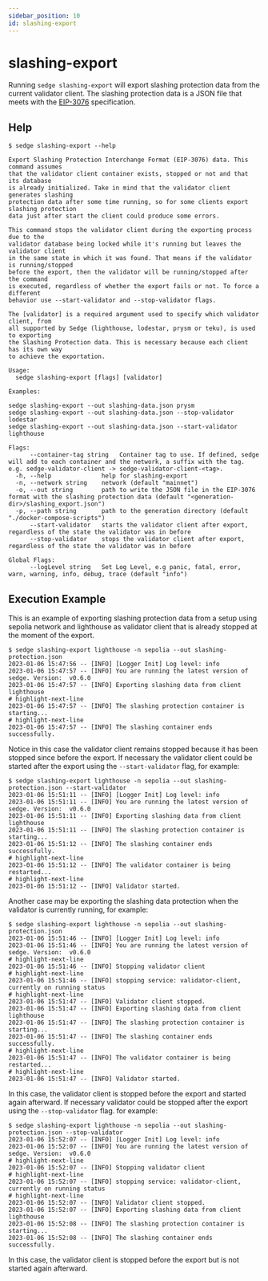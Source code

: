 ```yaml
---
sidebar_position: 10
id: slashing-export
---
```


# slashing-export

Running `sedge slashing-export` will export slashing protection data from the current validator client. The slashing protection data is a JSON file that meets with the [EIP-3076](https://eips.ethereum.org/EIPS/eip-3076) specification.

## Help

```shell
$ sedge slashing-export --help

Export Slashing Protection Interchange Format (EIP-3076) data. This command assumes
that the validator client container exists, stopped or not and that its database
is already initialized. Take in mind that the validator client generates slashing
protection data after some time running, so for some clients export slashing protection
data just after start the client could produce some errors.

This command stops the validator client during the exporting process due to the
validator database being locked while it's running but leaves the validator client
in the same state in which it was found. That means if the validator is running/stopped
before the export, then the validator will be running/stopped after the command
is executed, regardless of whether the export fails or not. To force a different
behavior use --start-validator and --stop-validator flags.

The [validator] is a required argument used to specify which validator client, from
all supported by Sedge (lighthouse, lodestar, prysm or teku), is used to exporting
the Slashing Protection data. This is necessary because each client has its own way
to achieve the exportation.

Usage:
  sedge slashing-export [flags] [validator]

Examples:

sedge slashing-export --out slashing-data.json prysm
sedge slashing-export --out slashing-data.json --stop-validator lodestar 
sedge slashing-export --out slashing-data.json --start-validator lighthouse

Flags:
      --container-tag string   Container tag to use. If defined, sedge will add to each container and the network, a suffix with the tag. e.g. sedge-validator-client -> sedge-validator-client-<tag>.
  -h, --help              help for slashing-export
  -n, --network string    network (default "mainnet")
  -o, --out string        path to write the JSON file in the EIP-3076 format with the slashing protection data (default "<generation-dir>/slashing_export.json")
  -p, --path string       path to the generation directory (default "./docker-compose-scripts")
      --start-validator   starts the validator client after export, regardless of the state the validator was in before
      --stop-validator    stops the validator client after export, regardless of the state the validator was in before

Global Flags:
      --logLevel string   Set Log Level, e.g panic, fatal, error, warn, warning, info, debug, trace (default "info")
```

## Execution Example

This is an example of exporting slashing protection data from a setup using sepolia network and lighthouse as validator client that is already stopped at the moment of the export.

```shell
$ sedge slashing-export lighthouse -n sepolia --out slashing-protection.json
2023-01-06 15:47:56 -- [INFO] [Logger Init] Log level: info
2023-01-06 15:47:57 -- [INFO] You are running the latest version of sedge. Version:  v0.6.0
2023-01-06 15:47:57 -- [INFO] Exporting slashing data from client lighthouse
# highlight-next-line
2023-01-06 15:47:57 -- [INFO] The slashing protection container is starting...
# highlight-next-line
2023-01-06 15:47:57 -- [INFO] The slashing container ends successfully.
```

Notice in this case the validator client remains stopped because it has been stopped since before the export. If necessary the validator client could be started after the export using the `--start-validator` flag, for example:

```shell
$ sedge slashing-export lighthouse -n sepolia --out slashing-protection.json --start-validator
2023-01-06 15:51:11 -- [INFO] [Logger Init] Log level: info
2023-01-06 15:51:11 -- [INFO] You are running the latest version of sedge. Version:  v0.6.0
2023-01-06 15:51:11 -- [INFO] Exporting slashing data from client lighthouse
2023-01-06 15:51:11 -- [INFO] The slashing protection container is starting...
2023-01-06 15:51:12 -- [INFO] The slashing container ends successfully.
# highlight-next-line
2023-01-06 15:51:12 -- [INFO] The validator container is being restarted...
# highlight-next-line
2023-01-06 15:51:12 -- [INFO] Validator started.
```

Another case may be exporting the slashing data protection when the validator is currently running, for example:

```shell
$ sedge slashing-export lighthouse -n sepolia --out slashing-protection.json                  
2023-01-06 15:51:46 -- [INFO] [Logger Init] Log level: info
2023-01-06 15:51:46 -- [INFO] You are running the latest version of sedge. Version:  v0.6.0
# highlight-next-line
2023-01-06 15:51:46 -- [INFO] Stopping validator client
# highlight-next-line
2023-01-06 15:51:46 -- [INFO] stopping service: validator-client, currently on running status
# highlight-next-line
2023-01-06 15:51:47 -- [INFO] Validator client stopped.
2023-01-06 15:51:47 -- [INFO] Exporting slashing data from client lighthouse
2023-01-06 15:51:47 -- [INFO] The slashing protection container is starting...
2023-01-06 15:51:47 -- [INFO] The slashing container ends successfully.
# highlight-next-line
2023-01-06 15:51:47 -- [INFO] The validator container is being restarted...
# highlight-next-line
2023-01-06 15:51:47 -- [INFO] Validator started.
```

In this case, the validator client is stopped before the export and started again afterward. If necessary validator could be stopped after the export using the `--stop-validator` flag. for example:

 ```shell
$ sedge slashing-export lighthouse -n sepolia --out slashing-protection.json --stop-validator
2023-01-06 15:52:07 -- [INFO] [Logger Init] Log level: info
2023-01-06 15:52:07 -- [INFO] You are running the latest version of sedge. Version:  v0.6.0
# highlight-next-line
2023-01-06 15:52:07 -- [INFO] Stopping validator client
# highlight-next-line
2023-01-06 15:52:07 -- [INFO] stopping service: validator-client, currently on running status
# highlight-next-line
2023-01-06 15:52:07 -- [INFO] Validator client stopped.
2023-01-06 15:52:07 -- [INFO] Exporting slashing data from client lighthouse
2023-01-06 15:52:08 -- [INFO] The slashing protection container is starting...
2023-01-06 15:52:08 -- [INFO] The slashing container ends successfully.
 ```

In this case, the validator client is stopped before the export but is not started again afterward.
